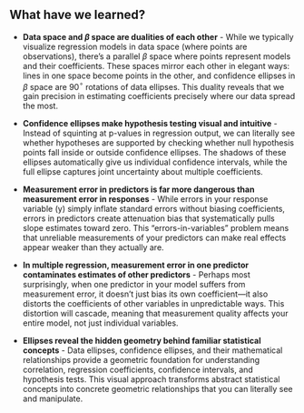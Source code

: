 ## What have we learned?

* **Data space and $\beta$ space are dualities of each other** - While we typically visualize regression models in data space (where points are observations), there's a parallel $\beta$ space where points represent models and their coefficients. These spaces mirror each other in elegant ways: lines in one space become points in the other, and confidence ellipses in $\beta$ space are 90$^\circ$ rotations of data ellipses. This duality reveals that we gain precision in estimating coefficients precisely where our data spread the most.
\ix{data space}
\ix{$\beta$ space}

* **Confidence ellipses make hypothesis testing visual and intuitive** - Instead of squinting at p-values in regression output, we can literally see whether hypotheses are supported by checking whether null hypothesis points fall inside or outside confidence ellipses. The shadows of these ellipses automatically give us individual confidence intervals, while the full ellipse captures joint uncertainty about multiple coefficients.

* **Measurement error in predictors is far more dangerous than measurement error in responses** - While errors in your response variable (y) simply inflate standard errors without biasing coefficients, errors in predictors create attenuation bias that systematically pulls slope estimates toward zero. This "errors-in-variables" problem means that unreliable measurements of your predictors can make real effects appear weaker than they actually are.
\ix{measurement error}

* **In multiple regression, measurement error in one predictor contaminates estimates of other predictors** - Perhaps most surprisingly, when one predictor in your model suffers from measurement error, it doesn't just bias its own coefficient---it also distorts the coefficients of other variables in unpredictable ways. This distortion will cascade, meaning that measurement quality affects your entire model, not just individual variables.

* **Ellipses reveal the hidden geometry behind familiar statistical concepts** - Data ellipses, confidence ellipses, and their mathematical relationships provide a geometric foundation for understanding correlation, regression coefficients, confidence intervals, and hypothesis tests. This visual approach transforms abstract statistical concepts into concrete geometric relationships that you can literally see and manipulate.
